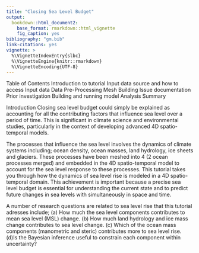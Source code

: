 ```yaml
---
title: "Closing Sea Level Budget"
output: 
  bookdown::html_document2:
    base_format: rmarkdown::html_vignette
    fig_caption: yes
bibliography: "gm.bib"
link-citations: yes
vignette: >
  %\VignetteIndexEntry{slbc}
  %\VignetteEngine{knitr::rmarkdown}
  %\VignetteEncoding{UTF-8}
---
```


Table of Contents
Introduction to tutorial
Input data source and how to access Input data
Data Pre-Processing
Mesh Building
Issue documentation
Prior investigation
Building and running model
Analysis
Summary

Introduction
Closing sea level budget could simply be explained as accounting for all the contributing factors that influence sea level over a period of time. This is significant in climate science and environmental studies, particularly in the context of developing advanced 4D spatio-temporal models.

The processes that influence the sea level involves the dynamics of climate systems including; ocean density, ocean masses, land hydrology, ice sheets and glaciers. These processes have been meshed into 4 (2 ocean processes merged) and embedded in the 4D spatio-temporal model to account for the sea level response to these processes. This tutorial takes you through how the dynamics of sea level rise is modeled in a 4D spatio-temporal domain. This achievement is important because a precise sea level budget is essential for understanding the current state and to predict future changes in sea levels with simultaneously in space and time.


A number of research questions are related to sea level rise that this tutorial adresses include; (a) How much the sea level components contributes to mean sea level (MSL) change. (b) How much land hydrology and ice mass change contributes to sea level change. (c) Which of the ocean mass components (manometric and steric) contributes more to sea level rise. (d)Is the Bayesian inference useful to constrain each component within uncertainty?
